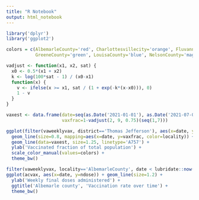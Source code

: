 ```yaml
---
title: "R Notebook"
output: html_notebook
---
```


```r
library('dplyr')
library('ggplot2')

colors = c(AlbemarleCounty='red', Charlottesvillecity='orange', FluvannaCounty='cyan',
           GreeneCounty='green', LouisaCounty='blue', NelsonCounty='magenta')
```



```r
vadjust <- function(x1, x2, sat) {
  x0 <- 0.5*(x1 + x2)
  k <- log(100*sat - 1) / (x0-x1)
  function(x) {
    v <- ifelse(x >= x1, sat / (1 + exp(-k*(x-x0))), 0)
    1 - v
  }
}

vaxest <- data.frame(date=seq(as.Date('2021-01-01'), as.Date('2021-07-01'), by='month'),
                     vaxfrac=1-vadjust(2, 9, 0.75)(seq(1,7)))
```

```r
ggplot(filter(vaweeklyvax, district=='Thomas Jefferson'), aes(x=date, y=vaxfrac)) +
  geom_line(size=0.8, mapping=aes(x=date, y=vaxfrac, color=locality)) +
  geom_line(data=vaxest, size=1.25, linetype='A757') +
  ylab('Vaccinated fraction of total population') +
  scale_color_manual(values=colors) +
  theme_bw()
```

```r
filter(vaweeklyvax, locality=='AlbemarleCounty', date < lubridate::now()) -> acvax
ggplot(acvax, aes(x=date, y=ndose)) + geom_line(size=1.2) + 
  ylab('Weekly final doses administered') +
  ggtitle('Albemarle county', 'Vaccination rate over time') +
  theme_bw()
```
